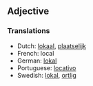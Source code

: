 ==Adjective==
===Translations===
*Dutch: [[lokaal]], [[plaatselijk]]
*French: local
*German: [[lokal]]
*Portuguese: [[locativo]]
*Swedish: [[lokal]], [[ortlig]]